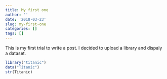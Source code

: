 ```yaml
---
title: My first one
author: ''
date: '2018-03-23'
slug: my-first-one
categories: []
tags: []
---
```


This is my first trial to write a post. I decided to upload a library and dispaly a dataset. 

```r
library("titanic")
data("Titanic")
str(Titanic)
```

